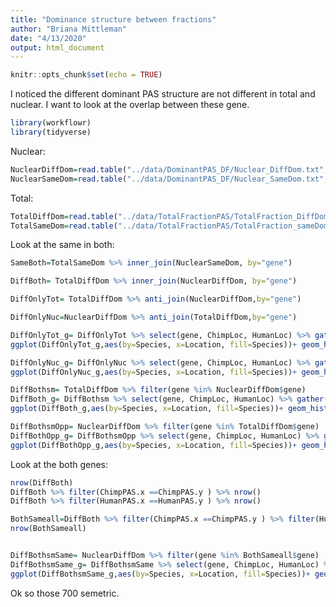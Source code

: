 ```yaml
---
title: "Dominance structure between fractions"
author: "Briana Mittleman"
date: "4/13/2020"
output: html_document
---
```


```r
knitr::opts_chunk$set(echo = TRUE)
```

I noticed the different dominant PAS structure are not different in total and nuclear. I want to look at the overlap between these gene.  

```r
library(workflowr)
library(tidyverse)
```
Nuclear:
```r
NuclearDiffDom=read.table("../data/DominantPAS_DF/Nuclear_DiffDom.txt",header = T,stringsAsFactors = F)
NuclearSameDom=read.table("../data/DominantPAS_DF/Nuclear_SameDom.txt",header = T,stringsAsFactors = F)
```
Total:  

```r
TotalDiffDom=read.table("../data/TotalFractionPAS/TotalFraction_DiffDominant.txt",header = T,stringsAsFactors = F)
TotalSameDom=read.table("../data/TotalFractionPAS/TotalFraction_sameDominant.txt",header = T,stringsAsFactors = F)
```

Look at the same in both:  

```r
SameBoth=TotalSameDom %>% inner_join(NuclearSameDom, by="gene")

DiffBoth= TotalDiffDom %>% inner_join(NuclearDiffDom, by="gene")

DiffOnlyTot= TotalDiffDom %>% anti_join(NuclearDiffDom,by="gene")

DiffOnlyNuc=NuclearDiffDom %>% anti_join(TotalDiffDom,by="gene")
```


```r
DiffOnlyTot_g= DiffOnlyTot %>% select(gene, ChimpLoc, HumanLoc) %>% gather("Species", "Location", -gene)
ggplot(DiffOnlyTot_g,aes(by=Species, x=Location, fill=Species))+ geom_histogram(stat="count",position = "dodge") + labs(x="Location", y="Number of Genes", title="PAS different only in Total") + scale_fill_brewer(palette = "Dark2")+theme(legend.position='bottom')
```
```r
DiffOnlyNuc_g= DiffOnlyNuc %>% select(gene, ChimpLoc, HumanLoc) %>% gather("Species", "Location", -gene)
ggplot(DiffOnlyNuc_g,aes(by=Species, x=Location, fill=Species))+ geom_histogram(stat="count",position = "dodge") + labs(x="Location", y="Number of Genes", title="PAS different only in Nuclear") + scale_fill_brewer(palette = "Dark2")+theme(legend.position='bottom')
```
```r
DiffBothsm= TotalDiffDom %>% filter(gene %in% NuclearDiffDom$gene)
DiffBoth_g= DiffBothsm %>% select(gene, ChimpLoc, HumanLoc) %>% gather("Species", "Location", -gene)
ggplot(DiffBoth_g,aes(by=Species, x=Location, fill=Species))+ geom_histogram(stat="count",position = "dodge") + labs(x="Location", y="Number of Genes", title="PAS different in Both fractions (Total)") + scale_fill_brewer(palette = "Dark2")+theme(legend.position='bottom')
```
```r
DiffBothsmOpp= NuclearDiffDom %>% filter(gene %in% TotalDiffDom$gene)
DiffBothOpp_g= DiffBothsmOpp %>% select(gene, ChimpLoc, HumanLoc) %>% gather("Species", "Location", -gene)
ggplot(DiffBothOpp_g,aes(by=Species, x=Location, fill=Species))+ geom_histogram(stat="count",position = "dodge") + labs(x="Location", y="Number of Genes", title="PAS different in Both fractions (Nuclear)") + scale_fill_brewer(palette = "Dark2")+theme(legend.position='bottom')
```

Look at the both genes:  

```r
nrow(DiffBoth)
DiffBoth %>% filter(ChimpPAS.x ==ChimpPAS.y ) %>% nrow()
DiffBoth %>% filter(HumanPAS.x ==HumanPAS.y ) %>% nrow()

BothSameall=DiffBoth %>% filter(ChimpPAS.x ==ChimpPAS.y ) %>% filter(HumanPAS.x ==HumanPAS.y )
nrow(BothSameall)


DiffBothsmSame= NuclearDiffDom %>% filter(gene %in% BothSameall$gene)
DiffBothsmSame_g= DiffBothsmSame %>% select(gene, ChimpLoc, HumanLoc) %>% gather("Species", "Location", -gene)
ggplot(DiffBothsmSame_g,aes(by=Species, x=Location, fill=Species))+ geom_histogram(stat="count",position = "dodge") + labs(x="Location", y="Number of Genes", title="PAS different in Both fractions (Same PAS)") + scale_fill_brewer(palette = "Dark2")+theme(legend.position='bottom')
```
Ok so those 700 semetric. 
